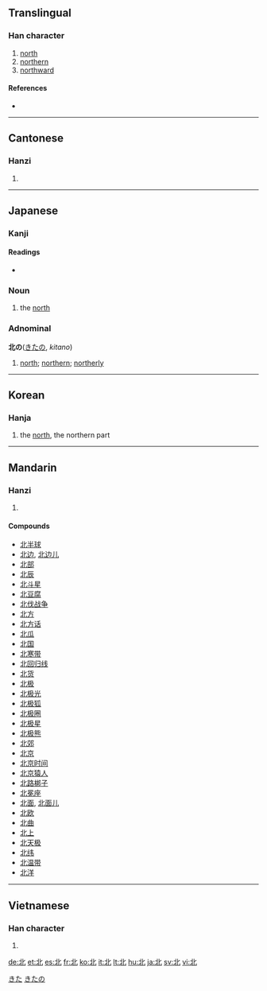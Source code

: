 {{see|北}}<!-- may be replaced by zh-forms -->
==Translingual==
{{Han stroke| The small horizontal stroke on the left-hand side is done, from left to right.  The left-most vertical stroke is done, from top to bottom.  The diagonal stroke at the bottom-left is done, from top-right to bottom-left.  The remaining vertical stroke that curves to the right is done, from top-left to bottom-right.  The remaining diagonal stroke is done, from bottom-left to top-right.}}

===Han character===
{{Han char|rn=21|rad=匕|as=03|sn=5|four=1111<sub>0</sub>|canj=中一心 (LMP)}}

# [[north]]
# [[northern]]
# [[northward]]

====References====
* {{Han ref|kx=0152.250|dkj=02574|dj=0342.060|hdz=10262.040|uh=5317|ud=21271|bh=A55F|bd=42335}}

----

==Cantonese==

===Hanzi===
{{yue-hanzi|jyut=|y=[[baak1]], [[bak1]]}}

# {{defn|Cantonese}}

----

==Japanese==

===Kanji===
{{ja-kanji|grade=2|rs=匕03}}

====Readings====
* {{ja-readings|on=[[ほく]] (hoku), [[はい]] (hai)|kun=[[きた]] (kita), [[にげる]] (nigeru)}}

===Noun===
{{ja-noun|k|hira=きた|rom=kita}}

# the [[north]]

===Adnominal===
'''北の'''([[きた]]の, ''kitano'')

# [[north]]; [[northern]]; [[northerly]]

[[Category:1000 Japanese basic words|きた]]
[[Category:Japanese adnominals|きたの]]

----

==Korean==

===Hanja===
{{ko-hanja|hangeul=[[북]], [[배]]|rv=buk, bae|mr=puk, pae|y=puk, pay|eumhun=[[북녘]], [[달아나다]]|ehrv=bungnyeok, dalanada|ehmr=pungnyŏk, talanada|ehy=puknyekh, tal.anata}}

# the [[north]], the northern part

----

==Mandarin==

===Hanzi===
{{cmn-hanzi|pin=[[běi]] ([[bei3]]), [[bèi]] ([[bei4]])|wg=pei<sup>3</sup>, pei<sup>4</sup>}}

# {{defn|Mandarin}}

====Compounds====
* [[北半球]]
* [[北边]], [[北边儿]]
* [[北部]]
* [[北辰]]
* [[北斗星]]
* [[北豆腐]]
* [[北伐战争]]
* [[北方]]
* [[北方话]]
* [[北瓜]]
* [[北国]]
* [[北寒带]]
* [[北回归线]]
* [[北货]]
* [[北极]]
* [[北极光]]
* [[北极狐]]
* [[北极圈]]
* [[北极星]]
* [[北极熊]]
* [[北郊]]
* [[北京]]
* [[北京时间]]
* [[北京猿人]]
* [[北路梆子]]
* [[北冕座]]
* [[北面]], [[北面儿]]
* [[北欧]]
* [[北曲]]
* [[北上]]
* [[北天极]]
* [[北纬]]
* [[北温带]]
* [[北洋]]

----

==Vietnamese==

===Han character===
{{vi-hantu|bắc}}

# {{defn|Vietnamese}}

[[de:北]]
[[et:北]]
[[es:北]]
[[fr:北]]
[[ko:北]]
[[it:北]]
[[lt:北]]
[[hu:北]]
[[ja:北]]
[[sv:北]]
[[vi:北]]